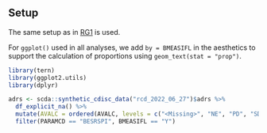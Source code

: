 ## Setup

The same setup as in [RG1](../../graphs/RG1/rg01.qmd) is used.

For `ggplot()` used in all analyses, we add `by = BMEASIFL` in the aesthetics to support the calculation of proportions using `geom_text(stat = "prop")`.

```r
library(tern)
library(ggplot2.utils)
library(dplyr)

adrs <- scda::synthetic_cdisc_data("rcd_2022_06_27")$adrs %>%
  df_explicit_na() %>%
  mutate(AVALC = ordered(AVALC, levels = c("<Missing>", "NE", "PD", "SD", "PR", "CR"))) %>%
  filter(PARAMCD == "BESRSPI", BMEASIFL == "Y")
```
